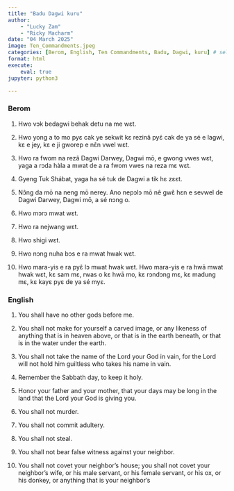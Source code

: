```yaml
---
title: "Badu Dagwi kuru"
author: 
    - "Lucky Zam"
    - "Ricky Macharm"
date: "04 March 2025"
image: Ten_Commandments.jpeg
categories: [Berom, English, Ten Commandments, Badu, Dagwi, kuru] # self-defined categories
format: html
execute:
    eval: true
jupyter: python3

---
```


:::: {.panel-tabset}

### Berom    
1. Hwo vɔk bedagwi behak detu na me wɛt.

2. Hwo yong a to mo pyɛ cak ye sekwit kɛ rezinâ pyɛ́ cak de ya sé e lagwi, kɛ e jey, kɛ e ji gworep e nɛ̂n vwel wɛt.

3. Hwo ra fwom na rezâ Dagwi Darwey, Dagwi mō, e gwong vwes wɛt, yaga a rɔda hàla a mwat de a ra fwom vwes na reza mɛ wɛt.

4. Gyeng Tuk Shábat, yaga ha sé tuk de Dagwi a tik hɛ zɛɛt.

5. Nɔ̂ng da mō na neng mō nerey. Ano nepɔlɔ mō nê gwɛ̌ hɛn e sevwel de Dagwi Darwey, Dagwi mō, a sé nɔng o.

6. Hwo mɔrɔ mwat wɛt.

7. Hwo ra nejwang wɛt.

8. Hwo shigi wɛt.

9. Hwo nɔng nuha bɔs e ra mwat hwak wɛt.

10. Hwo mara-yis e ra pyɛ̂ lɔ mwat hwak wɛt. Hwo mara-yis e ra hwā mwat hwak wɛt, kɛ sam mɛ, rwas o kɛ hwā mo, kɛ rɔndɔng mɛ, kɛ madung mɛ, kɛ kayɛ pyɛ de ya sé myɛ.


### English    
1. You shall have no other gods before me.

2. You shall not make for yourself a carved image, or any likeness of anything that is in heaven above, or that is in the earth beneath, or that is in the water under the earth.

3. You shall not take the name of the Lord your God in vain, for the Lord will not hold him guiltless who takes his name in vain.

4. Remember the Sabbath day, to keep it holy. 

5. Honor your father and your mother, that your days may be long in the land that the Lord your God is giving you.

6. You shall not murder.

7. You shall not commit adultery.

8. You shall not steal.

9. You shall not bear false witness against your neighbor.

10. You shall not covet your neighbor's house; you shall not covet your neighbor's wife, or his male servant, or his female servant, or his ox, or his donkey, or anything that is your neighbor's
::::

